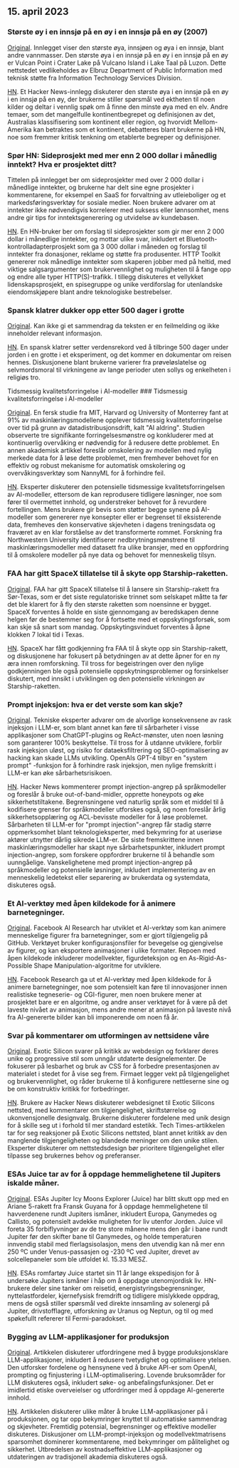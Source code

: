 

<CallToAction />

<Steps>

## 15. april 2023

### Største øy i en innsjø på en øy i en innsjø på en øy (2007)

[Original](https://www.elbruz.org/special-projects/islands-and-lakes/).
Innlegget viser den største øya, innsjøen og øya i en innsjø, blant andre vannmasser. Den største øya i en innsjø på en øy i en innsjø på en øy er Vulcan Point i Crater Lake på Vulcano Island i Lake Taal på Luzon. Dette nettstedet vedlikeholdes av Elbruz Department of Public Information med teknisk støtte fra Information Technology Services Division.

[HN](http://news.ycombinator.com/item?id=35567026).
Et Hacker News-innlegg diskuterer den største øya i en innsjø på en øy i en innsjø på en øy, der brukerne stiller spørsmål ved ektheten til noen kilder og deltar i vennlig spøk om å finne den minste øya med en elv. Andre temaer, som det mangelfulle kontinentbegrepet og definisjonen av det, Australias klassifisering som kontinent eller region, og hvorvidt Mellom-Amerika kan betraktes som et kontinent, debatteres blant brukerne på HN, noe som fremmer kritisk tenkning om etablerte begreper og definisjoner.

### Spør HN: Sideprosjekt med mer enn 2 000 dollar i månedlig inntekt? Hva er prosjektet ditt?

Tittelen på innlegget ber om sideprosjekter med over 2 000 dollar i månedlige inntekter, og brukerne har delt sine egne prosjekter i kommentarene, for eksempel en SaaS for forvaltning av utleieboliger og et markedsføringsverktøy for sosiale medier. Noen brukere advarer om at inntekter ikke nødvendigvis korrelerer med suksess eller lønnsomhet, mens andre gir tips for inntektsgenerering og utvidelse av kundebasen.

[HN](http://news.ycombinator.com/item?id=35567822).
En HN-bruker ber om forslag til sideprosjekter som gir mer enn 2 000 dollar i månedlige inntekter, og mottar ulike svar, inkludert et Bluetooth-kontrolladapterprosjekt som ga 3 000 dollar i måneden og forslag til inntekter fra donasjoner, reklame og støtte fra produsenter. HTTP Toolkit genererer nok månedlige inntekter som skaperen jobber med på heltid, med viktige salgsargumenter som brukervennlighet og muligheten til å fange opp og endre alle typer HTTP(S)-trafikk. I tillegg diskuteres et vellykket lidenskapsprosjekt, en spisegruppe og unike verdiforslag for utenlandske eiendomskjøpere blant andre teknologiske bestrebelser.

### Spansk klatrer dukker opp etter 500 dager i grotte

[Original](https://www.cbc.ca/news/world/spain-cave-500-days-beatriz-flamini-1.6810428).
Kan ikke gi et sammendrag da teksten er en feilmelding og ikke inneholder relevant informasjon.

[HN](http://news.ycombinator.com/item?id=35571481).
En spansk klatrer setter verdensrekord ved å tilbringe 500 dager under jorden i en grotte i et eksperiment, og det kommer en dokumentar om reisen hennes. Diskusjonene blant brukerne varierer fra prøveløslatelse og selvmordsmoral til virkningene av lange perioder uten sollys og enkelheten i religiøs tro.

Tidsmessig kvalitetsforringelse i AI-modeller ### Tidsmessig kvalitetsforringelse i AI-modeller

[Original](https://www.nannyml.com/blog/91-of-ml-perfomance-degrade-in-time).
En fersk studie fra MIT, Harvard og University of Monterrey fant at 91% av maskinlæringsmodellene opplever tidsmessig kvalitetsforringelse over tid på grunn av datadistribusjonsdrift, kalt "AI aldring". Studien observerte tre signifikante forringelsesmønstre og konkluderer med at kontinuerlig overvåking er nødvendig for å redusere dette problemet. En annen akademisk artikkel foreslår omskolering av modellen med nylig merkede data for å løse dette problemet, men fremhever behovet for en effektiv og robust mekanisme for automatisk omskolering og overvåkingsverktøy som NannyML for å forhindre feil.

[HN](http://news.ycombinator.com/item?id=35566145).
Eksperter diskuterer den potensielle tidsmessige kvalitetsforringelsen av AI-modeller, ettersom de kan reprodusere tidligere løsninger, noe som fører til overmettet innhold, og understreker behovet for å revurdere fortellingen. Mens brukere gir bevis som støtter begge synene på AI-modeller som genererer nye konsepter eller er begrenset til eksisterende data, fremheves den konservative skjevheten i dagens treningsdata og fraværet av en klar forståelse av det transformerte rommet. Forskning fra Northwestern University identifiserer nedbrytningsmønstrene til maskinlæringsmodeller med datasett fra ulike bransjer, med en oppfordring til å omskolere modeller på nye data og behovet for menneskelig tilsyn.

### FAA har gitt SpaceX tillatelse til å skyte opp Starship-raketten.

[Original](https://arstechnica.com/science/2023/04/green-light-go-spacex-receives-a-launch-license-from-the-faa-for-starship/).
FAA har gitt SpaceX tillatelse til å lansere sin Starship-rakett fra Sør-Texas, som er det siste regulatoriske trinnet som selskapet måtte ta før det ble klarert for å fly den største raketten som noensinne er bygget. SpaceX forventes å holde en siste gjennomgang av beredskapen denne helgen før de bestemmer seg for å fortsette med et oppskytingsforsøk, som kan skje så snart som mandag. Oppskytingsvinduet forventes å åpne klokken 7 lokal tid i Texas.

[HN](http://news.ycombinator.com/item?id=35575298).
SpaceX har fått godkjenning fra FAA til å skyte opp sin Starship-rakett, og diskusjonene har fokusert på betydningen av at dette åpner for en ny æra innen romforskning. Til tross for begeistringen over den nylige godkjenningen ble også potensielle oppskytningsproblemer og forsinkelser diskutert, med innsikt i utviklingen og den potensielle virkningen av Starship-raketten.

### Prompt injeksjon: hva er det verste som kan skje?

[Original](https://simonwillison.net/2023/Apr/14/worst-that-can-happen/).
Tekniske eksperter advarer om de alvorlige konsekvensene av rask injeksjon i LLM-er, som blant annet kan føre til sårbarheter i visse applikasjoner som ChatGPT-plugins og ReAct-mønster, uten noen løsning som garanterer 100% beskyttelse. Til tross for å utdanne utviklere, forblir rask injeksjon uløst, og risiko for dataeksfiltrering og SEO-optimalisering av hacking kan skade LLMs utvikling. OpenAIs GPT-4 tilbyr en "system prompt" -funksjon for å forhindre rask injeksjon, men nylige fremskritt i LLM-er kan øke sårbarhetsrisikoen.

[HN](http://news.ycombinator.com/item?id=35572290).
Hacker News kommenterer prompt injection-angrep på språkmodeller og foreslår å bruke out-of-band-midler, opprette honeypots og øke sikkerhetstiltakene. Begrensningene ved naturlig språk som et middel til å kodifisere grenser for språkmodeller utforskes også, og noen foreslår årlig sikkerhetsopplæring og ACL-bevisste modeller for å løse problemet. Sårbarheten til LLM-er for "prompt injection"-angrep får stadig større oppmerksomhet blant teknologieksperter, med bekymring for at useriøse aktører utnytter dårlig sikrede LLM-er. De siste fremskrittene innen maskinlæringsmodeller har skapt nye sårbarhetspunkter, inkludert prompt injection-angrep, som forskere oppfordrer brukerne til å behandle som uunngåelige. Vanskelighetene med prompt injection-angrep på språkmodeller og potensielle løsninger, inkludert implementering av en menneskelig ledetekst eller separering av brukerdata og systemdata, diskuteres også.

### Et AI-verktøy med åpen kildekode for å animere barnetegninger.

[Original](https://github.com/facebookresearch/AnimatedDrawings).
Facebook AI Research har utviklet et AI-verktøy som kan animere menneskelige figurer fra barnetegninger, som er gjort tilgjengelig på GitHub. Verktøyet bruker konfigurasjonsfiler for bevegelse og gjengivelse av figurer, og kan eksportere animasjoner i ulike formater. Repoen med åpen kildekode inkluderer modellvekter, figurdeteksjon og en As-Rigid-As-Possible Shape Manipulation-algoritme for utviklere.

[HN](http://news.ycombinator.com/item?id=35565681).
Facebook Research ga ut et AI-verktøy med åpen kildekode for å animere barnetegninger, noe som potensielt kan føre til innovasjoner innen realistiske tegneserie- og CGI-figurer, men noen brukere mener at prosjektet bare er en algoritme, og andre anser verktøyet for å være på det laveste nivået av animasjon, mens andre mener at animasjon på laveste nivå fra AI-genererte bilder kan bli imponerende om noen få år.

### Svar på kommentarer om utformingen av nettsidene våre

[Original](https://research.exoticsilicon.com/articles/replying_to_comments).
Exotic Silicon svarer på kritikk av webdesign og forklarer deres unike og progressive stil som unngår utdaterte designelementer. De fokuserer på lesbarhet og bruk av CSS for å forbedre presentasjonen av materialet i stedet for å vise seg frem. Firmaet legger vekt på tilgjengelighet og brukervennlighet, og råder brukerne til å konfigurere nettleserne sine og be om konstruktiv kritikk for forbedringer.

[HN](http://news.ycombinator.com/item?id=35567285).
Brukere av Hacker News diskuterer webdesignet til Exotic Silicons nettsted, med kommentarer om tilgjengelighet, skriftstørrelse og ukonvensjonelle designvalg. Brukerne diskuterer fordelene med unik design for å skille seg ut i forhold til mer standard estetikk. Tech Times-artikkelen tar for seg reaksjoner på Exotic Silicons nettsted, blant annet kritikk av den manglende tilgjengeligheten og blandede meninger om den unike stilen. Eksperter diskuterer om nettstedsdesign bør prioritere tilgjengelighet eller tilpasse seg brukernes behov og preferanser.

### ESAs Juice tar av for å oppdage hemmelighetene til Jupiters iskalde måner.

[Original](https://www.esa.int/Science_Exploration/Space_Science/Juice/ESA_s_Juice_lifts_off_on_quest_to_discover_secrets_of_Jupiter_s_icy_moons).
ESAs Jupiter Icy Moons Explorer (Juice) har blitt skutt opp med en Ariane 5-rakett fra Fransk Guyana for å oppdage hemmelighetene til havverdenene rundt Jupiters ismåner, inkludert Europa, Ganymedes og Callisto, og potensielt avdekke muligheten for liv utenfor Jorden. Juice vil foreta 35 forbiflyvninger av de tre store månene mens den går i bane rundt Jupiter før den skifter bane til Ganymedes, og holde temperaturen innvendig stabil med flerlagsisolasjon, mens den utvendig kan nå mer enn 250 ºC under Venus-passasjen og -230 ºC ved Jupiter, drevet av solcellepaneler som ble utfoldet kl. 15.33 MESZ.

[HN](http://news.ycombinator.com/item?id=35574177).
ESAs romfartøy Juice startet sin 11 år lange ekspedisjon for å undersøke Jupiters ismåner i håp om å oppdage utenomjordisk liv. HN-brukere deler sine tanker om reisetid, energistyringsbegrensninger, nyttelastfordeler, kjernefysisk fremdrift og tidligere mislykkede oppdrag, mens de også stiller spørsmål ved direkte innsamling av solenergi på Jupiter, drivstofflagre, utforskning av Uranus og Neptun, og til og med spøkefullt refererer til Fermi-paradokset.

### Bygging av LLM-applikasjoner for produksjon

[Original](https://huyenchip.com/2023/04/11/llm-engineering.html).
Artikkelen diskuterer utfordringene med å bygge produksjonsklare LLM-applikasjoner, inkludert å redusere tvetydighet og optimalisere ytelsen. Den utforsker fordelene og hensynene ved å bruke API-er som OpenAI, prompting og finjustering i LLM-optimalisering. Lovende bruksområder for LLM diskuteres også, inkludert søke- og anbefalingsfunksjoner. Det er imidlertid etiske overveielser og utfordringer med å oppdage AI-genererte innhold.

[HN](http://news.ycombinator.com/item?id=35565212).
Artikkelen diskuterer ulike måter å bruke LLM-applikasjoner på i produksjonen, og tar opp bekymringer knyttet til automatiske sammendrag og skjevheter. Fremtidig potensial, begrensninger og effektive modeller diskuteres. Diskusjoner om LLM-prompt-injeksjon og modellvektmatrisens sparsomhet dominerer kommentarene, med bekymringer om pålitelighet og sikkerhet. Utbredelsen av kostnadseffektive LLM-applikasjoner og utdateringen av tradisjonell akademia diskuteres også.

</Steps>